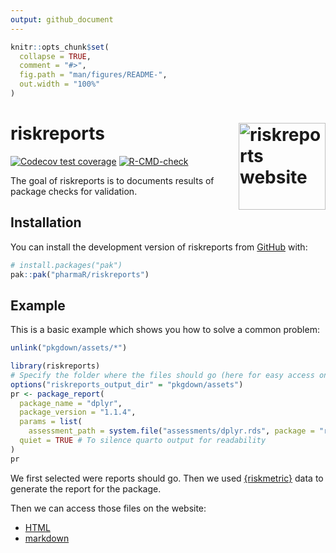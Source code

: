 ```yaml
---
output: github_document
---
```


<!-- README.md is generated from README.Rmd. Please edit that file -->

```r
knitr::opts_chunk$set(
  collapse = TRUE,
  comment = "#>",
  fig.path = "man/figures/README-",
  out.width = "100%"
)
```

# riskreports <a href="https://pharmar.github.io/riskreports/"><img src="man/figures/logo.svg" align="right" height="139" alt="riskreports website" /></a>

<!-- badges: start -->
[![Codecov test coverage](https://codecov.io/gh/pharmaR/riskreports/graph/badge.svg)](https://app.codecov.io/gh/pharmaR/riskreports)
[![R-CMD-check](https://github.com/pharmaR/riskreports/actions/workflows/R-CMD-check.yaml/badge.svg)](https://github.com/pharmaR/riskreports/actions/workflows/R-CMD-check.yaml)
<!-- badges: end -->

The goal of riskreports is to documents results of package checks for validation.

## Installation

You can install the development version of riskreports from [GitHub](https://github.com/) with:

``` r
# install.packages("pak")
pak::pak("pharmaR/riskreports")
```

## Example

This is a basic example which shows you how to solve a common problem:

```r
unlink("pkgdown/assets/*")
```

```r
library(riskreports)
# Specify the folder where the files should go (here for easy access on the website)
options("riskreports_output_dir" = "pkgdown/assets")
pr <- package_report(
  package_name = "dplyr",
  package_version = "1.1.4",
  params = list(
    assessment_path = system.file("assessments/dplyr.rds", package = "riskreports")),
  quiet = TRUE # To silence quarto output for readability
)
pr
```

We first selected were reports should go.
Then we used [{riskmetric}](https://cran.r-project.org/package=riskmetric) data to generate the report for the package.

Then we can access those files on the website:

 - [HTML](https://pharmar.github.io/riskreports/validation_report_dplyr_v1.1.4.html)
 - [markdown](https://pharmar.github.io/riskreports/validation_report_dplyr_v1.1.4.md)
